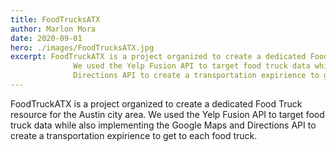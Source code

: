 ```yaml
---
title: FoodTrucksATX
author: Marlon Mora
date: 2020-09-01
hero: ./images/FoodTrucksATX.jpg
excerpt: FoodTruckATX is a project organized to create a dedicated Food Truck resource for the Austin city area.
              We used the Yelp Fusion API to target food truck data while also implementing the Google Maps and
              Directions API to create a transportation expirience to get to each food truck.
---
```


FoodTruckATX is a project organized to create a dedicated Food Truck resource for the Austin city area.
We used the Yelp Fusion API to target food truck data while also implementing the Google Maps and Directions API to create a transportation expirience to get to each food truck.

